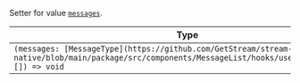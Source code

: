 Setter for value [`messages`](../../../ui-components/contexts/image-gallery-context.mdx#messages).

| Type                                                                                                                                                              |
| ----------------------------------------------------------------------------------------------------------------------------------------------------------------- |
| `(messages: [MessageType](https://github.com/GetStream/stream-chat-react-native/blob/main/package/src/components/MessageList/hooks/useMessageList.ts)[]) => void` |
